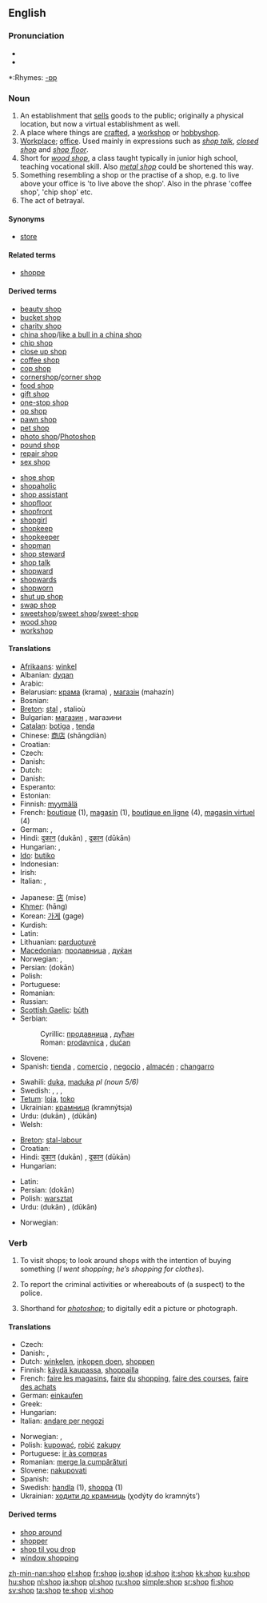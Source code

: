 {{wikipedia|dab=shop}}
==English==

===Pronunciation===
*{{IPA|ʃɒp}}
*{{audio|en-us-shop.ogg|Audio (US)}}

*:Rhymes: [[Rhymes:English:-ɒp|-ɒp]]

===Noun===
{{en-noun}}

# An establishment that [[sell]]s goods to the public; originally a physical location, but now a virtual establishment as well.
# A place where things are [[craft]]ed, a [[workshop]] or [[hobbyshop]].
# [[workplace|Workplace]]; [[office]]. Used mainly in expressions such as ''[[shop talk]]'', ''[[closed shop]]'' and ''[[shop floor]]''.
# Short for ''[[wood shop]]'', a class taught typically in junior high school, teaching vocational skill. Also ''[[metal shop]]'' could be shortened this way.
# Something resembling a shop or the practise of a shop, e.g. to live above your office is 'to live above the shop'. Also in the phrase 'coffee shop', 'chip shop' etc.
# The act of betrayal.

====Synonyms====
*{{italbrac|establishment that sells goods}} [[store]] {{US}}

====Related terms====
*[[shoppe]]

====Derived terms====
{{rel-top|Terms derived from the noun "shop"}}
*[[beauty shop]]
* [[bucket shop]]
*[[charity shop]]
*[[china shop]]/[[like a bull in a china shop]]
*[[chip shop]]
* [[close up shop]]
*[[coffee shop]]
*[[cop shop]]
*[[cornershop]]/[[corner shop]]
*[[food shop]]
*[[gift shop]]
*[[one-stop shop]]
*[[op shop]]
*[[pawn shop]]
*[[pet shop]]
*[[photo shop]]/[[Photoshop]]
*[[pound shop]]
*[[repair shop]]
*[[sex shop]]
{{rel-mid}}
*[[shoe shop]]
*[[shopaholic]]
*[[shop assistant ]]
*[[shopfloor]]
*[[shopfront]]
*[[shopgirl]]
*[[shopkeep]]
*[[shopkeeper]]
*[[shopman]]
* [[shop steward]]
*[[shop talk]]
*[[shopward]]
*[[shopwards]]
*[[shopworn]]
* [[shut up shop]]
*[[swap shop]]
*[[sweetshop]]/[[sweet shop]]/[[sweet-shop]]
*[[wood shop]]
*[[workshop]]
{{rel-bottom}}

====Translations====
{{trans-top|establishment that sells goods}}
* [[Afrikaans]]: [[winkel]]
* Albanian: [[dyqan]] {{m}}
* Arabic: {{Arab|[[دكان]]}} {{IPAchar|(dukká:n)}} {{m}}
* Belarusian: [[крама]]  (krama) {{f}}, [[магазін]] (mahazín)  {{m}}
* Bosnian: {{t-|bs|dućan|m}}
* [[Breton]]: [[stal]] {{f}}, stalioù {{p}}
* Bulgarian: [[магазин]] {{m}}, магазини {{p}}
* [[Catalan]]: [[botiga]] {{f}}, [[tenda]] {{f}}
* Chinese: [[商店]] (shāngdiàn)
* Croatian: {{t-|hr|dućan|m}}
* Czech: {{t+|cs|obchod|m}}
* Danish: {{t-|da|butik}}
* Dutch: {{t+|nl|winkel|m}}
* Danish: {{t-|da|butik}}
* Esperanto: {{t+|eo|butiko|xs=Esperanto}}
* Estonian: {{t-|et|pood}}
* Finnish: [[myymälä]]
* French: [[boutique]] {{f}} (1), [[magasin]] {{m}} (1), [[boutique en ligne]] {{f}} (4), [[magasin virtuel]] {{m}} (4)
* German: {{t+|de|Laden|m}}, {{t+|de|Geschäft|f}}
* Hindi: [[दुकान]] (dukān) {{f}}, [[दूकान]] (dūkān) {{f}}
* Hungarian: {{t+|hu|bolt}}, {{t+|hu|üzlet}}
* [[Ido]]: [[butiko]]
* Indonesian: {{t+|id|toko|xs=Indonesian}}
* Irish: {{t|ga|siopa|m}}
* Italian: {{t+|it|magazzino|m}}, {{t+|it|negozio|m}}
{{trans-mid}}
* Japanese: [[店]] (mise)
* [[Khmer]]: {{KMchar|[[ហាង]]}} (hāng)
* Korean: [[가게]] (gage)
* Kurdish: {{t-|ku|دوکان|sc=KUchar}}
* Latin: {{t-|la|taberna|f}}
* Lithuanian: [[parduotuvė]] {{f}}
* [[Macedonian]]: [[продавница]] {{f}}, [[дуќан]] {{m}}
* Norwegian: {{t+|no|butikk|m}}, {{t-|no|forretning|m}}
* Persian: {{fa-Arab|[[دکان]]}} (dokān)
* Polish: {{t+|pl|sklep|m}}
* Portuguese: {{t+|pt|loja|f}}
* Romanian: {{t-|ro|magazin|n}}
* Russian: {{t+|ru|магазин|m|tr=magazín|sc=Cyrl}}
* [[Scottish Gaelic]]: [[bùth]] {{m}}
* Serbian:
*: Cyrillic: [[продавница]] {{f}}, [[дућан]] {{m}}
*: Roman: [[prodavnica]] {{f}}, [[dućan]] {{m}}
* Slovene: {{t+|sl|trgovina|f}}
* Spanish: [[tienda]] {{f}}, [[comercio]] {{m}} {{italbrac|formal usage}}, [[negocio]] {{m}} {{italbrac|colloquial}}, [[almacén]] {{m}} {{italbrac|Colombia}}; {{italbrac|small shop}} [[changarro]] {{m}} {{italbrac|Mexico}}<!--but never seen or heard personally-->
<!--[[pulpería]] was deleted since is not any shop but a grocery in Costa Rica, Nicaragua and Honduras-->
* Swahili: [[duka]], [[maduka]] ''pl (noun 5/6)''
* Swedish: {{t-|sv|magasin}}, {{t+|sv|affär|c}}, {{t+|sv|butik|c}}, {{t+|sv|kiosk|c}}
* [[Tetum]]: [[loja]], [[toko]]
* Ukrainian: [[крамниця]] (kramnýtsja) {{f}}
* Urdu: {{ur-Arab|[[دکان]]}} (dukān) {{f}}, {{ur-Arab|[[دوکان]]}} (dūkān) {{f}}
* Welsh: {{t-|cy|siop|f|xs=Welsh}}
{{trans-bottom}}

{{trans-top|workshop}}
* [[Breton]]: [[stal-labour]] {{f}}
* Croatian: {{t-|hr|radionica|f}}
* Hindi: [[दुकान]] (dukān) {{f}}, [[दूकान]] (dūkān) {{f}}
* Hungarian: {{t+|hu|műhely}}
{{trans-mid}}
* Latin: {{t-|la|officina|f}}
* Persian: {{fa-Arab|[[دکان]]}} (dokān)
* Polish: [[warsztat]] {{m}}
* Urdu: {{ur-Arab|[[دکان]]}} (dukān) {{f}}, {{ur-Arab|[[دوکان]]}} (dūkān) {{f}}
{{trans-bottom}}

{{trans-top|a class taught typically in junior high school, teaching vocational skill}}
* Norwegian: {{t-|no|sløyd|m}}
{{trans-mid}}
{{trans-bottom}}

===Verb===
{{en-verb|shops|shopping|shopped}}

# {{intransitive}} To visit shops; to look around shops with the intention of buying something (''I went shopping''; ''he’s shopping for clothes'').
# {{transitive}} To report the criminal activities or whereabouts of (a suspect) to the police.
# {{context|transitive|Internet}} Shorthand for ''[[photoshop]]''; to digitally edit a picture or photograph.

====Translations====
{{trans-top|to visit shops}}
* Czech: {{t-|cs|nakupovat}}
* Danish: {{t-|da|handle}}, {{t-|da|shoppe}}
* Dutch: [[winkelen]], [[inkopen doen]], [[shoppen]]
* Finnish: [[käydä kaupassa]], [[shoppailla]]
* French: [[faire les magasins]], [[faire]] [[du]] [[shopping]], [[faire des courses]], [[faire des achats]]
* German: [[einkaufen]]
* Greek: {{t+|el|κατάστημα|tr=katástima|sc=Grek}}
* Hungarian: {{t-|hu|vásárol}}
* Italian: [[andare per negozi]]
{{trans-mid}}
* Norwegian: {{t-|no|handle}}, {{t-|no|shoppe}}
* Polish: [[kupować]], [[robić]] [[zakup]]y
* Portuguese: [[ir às compras]]
* Romanian: [[merge la cumpărături]]
* Slovene: [[nakupovati]]
* Spanish: {{t-|es|ir de compras}}
* Swedish: [[handla]] (1), [[shoppa]] (1)
* Ukrainian: [[ходити до крамниць]] (χodýty do kramnýts’)
{{trans-bottom}}

====Derived terms====
*[[shop around]]
*[[shopper]]
*[[shop til you drop]]
*[[window shopping]]

[[zh-min-nan:shop]]
[[el:shop]]
[[fr:shop]]
[[io:shop]]
[[id:shop]]
[[it:shop]]
[[kk:shop]]
[[ku:shop]]
[[hu:shop]]
[[nl:shop]]
[[ja:shop]]
[[pl:shop]]
[[ru:shop]]
[[simple:shop]]
[[sr:shop]]
[[fi:shop]]
[[sv:shop]]
[[ta:shop]]
[[te:shop]]
[[vi:shop]]